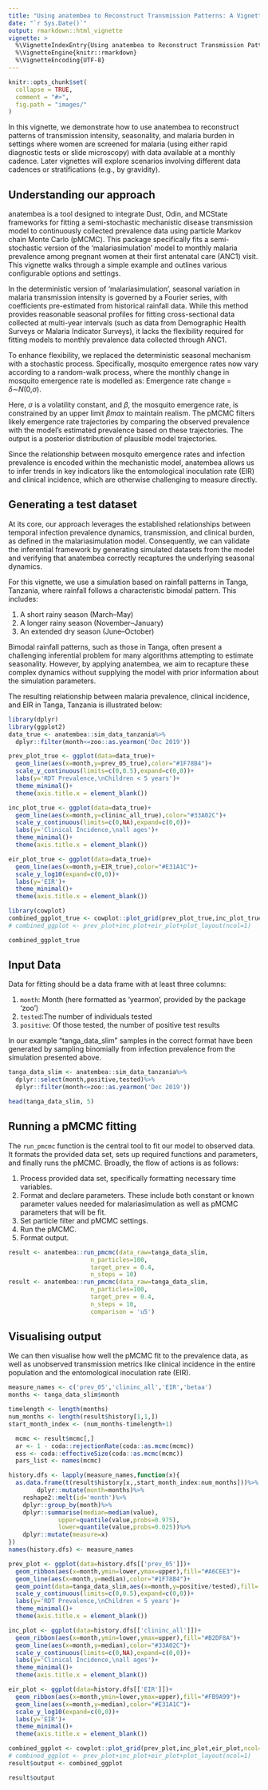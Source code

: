 ```yaml
---
title: "Using anatembea to Reconstruct Transmission Patterns: A Vignette"
date: "`r Sys.Date()`"
output: rmarkdown::html_vignette
vignette: >
  %\VignetteIndexEntry{Using anatembea to Reconstruct Transmission Patterns: A Vignette}
  %\VignetteEngine{knitr::rmarkdown}
  %\VignetteEncoding{UTF-8}
---
```


```r
knitr::opts_chunk$set(
  collapse = TRUE,
  comment = "#>",
  fig.path = "images/"
)
```

In this vignette, we demonstrate how to use anatembea to reconstruct patterns of transmission intensity, seasonality, and malaria burden in settings where women are screened for malaria (using either rapid diagnostic tests or slide microscopy) with data available at a monthly cadence. Later vignettes will explore scenarios involving different data cadences or stratifications (e.g., by gravidity).

## Understanding our approach

anatembea is a tool designed to integrate Dust, Odin, and MCState frameworks for fitting a semi-stochastic mechanistic disease transmission model to continuously collected prevalence data using particle Markov chain Monte Carlo (pMCMC). This package specifically fits a semi-stochastic version of the ‘malariasimulation’ model to monthly malaria prevalence among pregnant women at their first antenatal care (ANC1) visit. This vignette walks through a simple example and outlines various configurable options and settings.

In the deterministic version of ‘malariasimulation’, seasonal variation in malaria transmission intensity is governed by a Fourier series, with coefficients pre-estimated from historical rainfall data. While this method provides reasonable seasonal profiles for fitting cross-sectional data collected at multi-year intervals (such as data from Demographic Health Surveys or Malaria Indicator Surveys), it lacks the flexibility required for fitting models to monthly prevalence data collected through ANC1.

To enhance flexibility, we replaced the deterministic seasonal mechanism with a stochastic process. Specifically, mosquito emergence rates now vary according to a random-walk process, where the monthly change in mosquito emergence rate is modelled as:
Emergence rate change = *δ*∼*N*(0,*σ*).

Here, *σ* is a volatility constant, and *β*, the mosquito emergence rate, is constrained by an upper limit *βmax* to maintain realism. The pMCMC filters likely emergence rate trajectories by comparing the observed prevalence with the model's estimated prevalence based on these trajectories. The output is a posterior distribution of plausible model trajectories.

Since the relationship between mosquito emergence rates and infection prevalence is encoded within the mechanistic model, anatembea allows us to infer trends in key indicators like the entomological inoculation rate (EIR) and clinical incidence, which are otherwise challenging to measure directly.

## Generating a test dataset

At its core, our approach leverages the established relationships between temporal infection prevalence dynamics, transmission, and clinical burden, as defined in the malariasimulation model. Consequently, we can validate the inferential framework by generating simulated datasets from the model and verifying that anatembea correctly recaptures the underlying seasonal dynamics.

For this vignette, we use a simulation based on rainfall patterns in Tanga, Tanzania, where rainfall follows a characteristic bimodal pattern. This includes:

1. A short rainy season (March–May)
2. A longer rainy season (November–January)
3. An extended dry season (June–October)

Bimodal rainfall patterns, such as those in Tanga, often present a challenging inferential problem for many algorithms attempting to estimate seasonality. However, by applying anatembea, we aim to recapture these complex dynamics without supplying the model with prior information about the simulation parameters.

The resulting relationship between malaria prevalence, clinical incidence, and EIR in Tanga, Tanzania is illustrated below:

```r
library(dplyr)
library(ggplot2)
data_true <- anatembea::sim_data_tanzania%>%
  dplyr::filter(month<=zoo::as.yearmon('Dec 2019'))

prev_plot_true <- ggplot(data=data_true)+
  geom_line(aes(x=month,y=prev_05_true),color="#1F78B4")+
  scale_y_continuous(limits=c(0,0.5),expand=c(0,0))+
  labs(y='RDT Prevalence,\nChildren < 5 years')+
  theme_minimal()+
  theme(axis.title.x = element_blank())

inc_plot_true <- ggplot(data=data_true)+
  geom_line(aes(x=month,y=clininc_all_true),color="#33A02C")+
  scale_y_continuous(limits=c(0,NA),expand=c(0,0))+
  labs(y='Clinical Incidence,\nall ages')+
  theme_minimal()+
  theme(axis.title.x = element_blank())

eir_plot_true <- ggplot(data=data_true)+
  geom_line(aes(x=month,y=EIR_true),color="#E31A1C")+
  scale_y_log10(expand=c(0,0))+
  labs(y='EIR')+
  theme_minimal()+
  theme(axis.title.x = element_blank())

library(cowplot)
combined_ggplot_true <- cowplot::plot_grid(prev_plot_true,inc_plot_true,eir_plot_true,ncol=1)
# combined_ggplot <- prev_plot+inc_plot+eir_plot+plot_layout(ncol=1)


```
```r
combined_ggplot_true
```


## Input Data

Data for fitting should be a data frame with at least three columns:

1.  `month`: Month (here formatted as 'yearmon', provided by the package 'zoo')
2.  `tested`:The number of individuals tested
3.  `positive`: Of those tested, the number of positive test results

In our example "tanga_data_slim" samples in the correct format have been generated by sampling binomially from infection prevalence from the simulation presented above.

```r
tanga_data_slim <- anatembea::sim_data_tanzania%>%
  dplyr::select(month,positive,tested)%>%
  dplyr::filter(month<=zoo::as.yearmon('Dec 2019'))
```

```r
head(tanga_data_slim, 5)
```

## Running a pMCMC fitting

The `run_pmcmc` function is the central tool to fit our model to observed data. It formats the provided data set, sets up required functions and parameters, and finally runs the pMCMC. Broadly, the flow of actions is as follows:

1.  Process provided data set, specifically formatting necessary time variables.
2.  Format and declare parameters. These include both constant or known parameter values needed for malariasimulation as well as pMCMC parameters that will be fit.
3.  Set particle filter and pMCMC settings.
4.  Run the pMCMC.
5.  Format output.

```r
result <- anatembea::run_pmcmc(data_raw=tanga_data_slim,
                       n_particles=100,
                       target_prev = 0.4,
                       n_steps = 10)
result <- anatembea::run_pmcmc(data_raw=tanga_data_slim,
                       n_particles=100,
                       target_prev = 0.4,
                       n_steps = 10,
                       comparison = 'u5')

```

## Visualising output

We can then visualise how well the pMCMC fit to the prevalence data, as well as 
unobserved transmission metrics like clinical incidence in the entire population
and the entomological inoculation rate (EIR).

```r
measure_names <- c('prev_05','clininc_all','EIR','betaa')
months <- tanga_data_slim$month

timelength <- length(months)
num_months <- length(result$history[1,1,])
start_month_index <- (num_months-timelength+1)

  mcmc <- result$mcmc[,]
  ar <- 1 - coda::rejectionRate(coda::as.mcmc(mcmc))
  ess <- coda::effectiveSize(coda::as.mcmc(mcmc))
  pars_list <- names(mcmc)

history.dfs <- lapply(measure_names,function(x){
  as.data.frame(t(result$history[x,,start_month_index:num_months]))%>%
        dplyr::mutate(month=months)%>%
    reshape2::melt(id='month')%>%
    dplyr::group_by(month)%>%
    dplyr::summarise(median=median(value),
              upper=quantile(value,probs=0.975),
              lower=quantile(value,probs=0.025))%>%
    dplyr::mutate(measure=x)
})
names(history.dfs) <- measure_names

prev_plot <- ggplot(data=history.dfs[['prev_05']])+
  geom_ribbon(aes(x=month,ymin=lower,ymax=upper),fill="#A6CEE3")+
  geom_line(aes(x=month,y=median),color="#1F78B4")+
  geom_point(data=tanga_data_slim,aes(x=month,y=positive/tested),fill='black')+
  scale_y_continuous(limits=c(0,0.5),expand=c(0,0))+
  labs(y='RDT Prevalence,\nChildren < 5 years')+
  theme_minimal()+
  theme(axis.title.x = element_blank())

inc_plot <- ggplot(data=history.dfs[['clininc_all']])+
  geom_ribbon(aes(x=month,ymin=lower,ymax=upper),fill="#B2DF8A")+
  geom_line(aes(x=month,y=median),color="#33A02C")+
  scale_y_continuous(limits=c(0,NA),expand=c(0,0))+
  labs(y='Clinical Incidence,\nall ages')+
  theme_minimal()+
  theme(axis.title.x = element_blank())

eir_plot <- ggplot(data=history.dfs[['EIR']])+
  geom_ribbon(aes(x=month,ymin=lower,ymax=upper),fill="#FB9A99")+
  geom_line(aes(x=month,y=median),color="#E31A1C")+
  scale_y_log10(expand=c(0,0))+
  labs(y='EIR')+
  theme_minimal()+
  theme(axis.title.x = element_blank())

combined_ggplot <- cowplot::plot_grid(prev_plot,inc_plot,eir_plot,ncol=1)
# combined_ggplot <- prev_plot+inc_plot+eir_plot+plot_layout(ncol=1)
result$output <- combined_ggplot

```

```r
result$output

```
